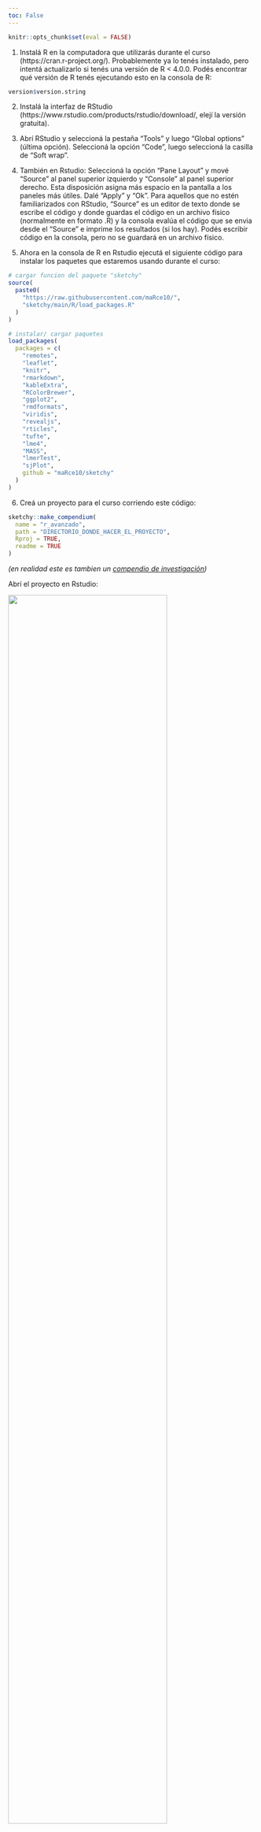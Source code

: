 ```yaml
---
toc: False
---
```


```r

knitr::opts_chunk$set(eval = FALSE)
```

1)  Instalá R en la computadora que utilizarás durante el curso (https://cran.r-project.org/). Probablemente ya lo tenés instalado, pero intentá actualizarlo si tenés una versión de R \< 4.0.0. Podés encontrar qué versión de R tenés ejecutando esto en la consola de R:

```r

version$version.string
```

2)  Instalá la interfaz de RStudio (https://www.rstudio.com/products/rstudio/download/, elejí la versión gratuita).

3)  Abrí RStudio y seleccioná la pestaña "Tools" y luego "Global options" (última opción). Seleccioná la opción "Code", luego seleccioná la casilla de "Soft wrap".

4)  También en Rstudio: Seleccioná la opción "Pane Layout" y mové "Source" al panel superior izquierdo y "Console" al panel superior derecho. Esta disposición asigna más espacio en la pantalla a los paneles más útiles. Dalé "Apply" y "Ok". Para aquellos que no estén familiarizados con RStudio, "Source" es un editor de texto donde se escribe el código y donde guardas el código en un archivo físico (normalmente en formato .R) y la consola evalúa el código que se envia desde el "Source" e imprime los resultados (si los hay). Podés escribir código en la consola, pero no se guardará en un archivo físico.

5)  Ahora en la consola de R en Rstudio ejecutá el siguiente código para instalar los paquetes que estaremos usando durante el curso:

```r

# cargar funcion del paquete "sketchy"
source(
  paste0(
    "https://raw.githubusercontent.com/maRce10/",
    "sketchy/main/R/load_packages.R"
  )
)

# instalar/ cargar paquetes
load_packages(
  packages = c(
    "remotes",
    "leaflet",
    "knitr",
    "rmarkdown",
    "kableExtra",
    "RColorBrewer",
    "ggplot2",
    "rmdformats",
    "viridis",
    "revealjs",
    "rticles",
    "tufte",
    "lme4",
    "MASS",
    "lmerTest",
    "sjPlot",
    github = "maRce10/sketchy"
  )
)
```

6)  Creá un proyecto para el curso corriendo este código:

```r

sketchy::make_compendium(
  name = "r_avanzado",
  path = "DIRECTORIO_DONDE_HACER_EL_PROYECTO",
  Rproj = TRUE,
  readme = TRUE
)
```

*(en realidad este es tambien un [compendio de investigación](https://marce10.github.io/ciencia_reproducible/compendios_de_investigacion.html))*

Abrí el proyecto en Rstudio:

![](./images/abrir_proyecto.png){width="80%"}

Este proyecto debe usarse cada vez que se trabaja código del curso `r emo::ji("v")`
